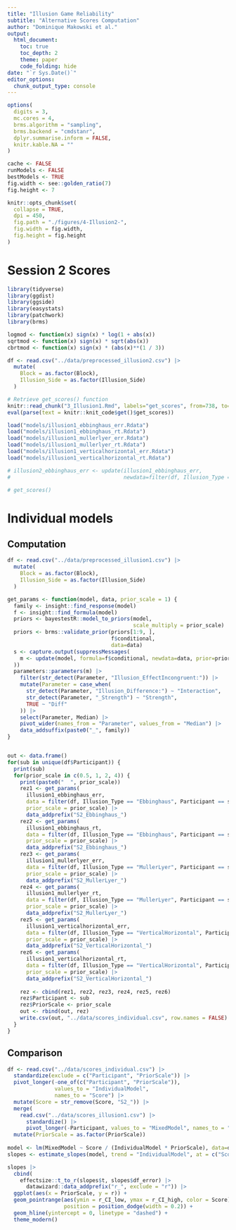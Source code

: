 ```yaml
---
title: "Illusion Game Reliability"
subtitle: "Alternative Scores Computation"
author: "Dominique Makowski et al."
output:
  html_document:
    toc: true
    toc_depth: 2
    theme: paper
    code_folding: hide
date: "`r Sys.Date()`"
editor_options: 
  chunk_output_type: console
---
```


```r
options(
  digits = 3,
  mc.cores = 4,
  brms.algorithm = "sampling",
  brms.backend = "cmdstanr",
  dplyr.summarise.inform = FALSE,
  knitr.kable.NA = ""
)

cache <- FALSE
runModels <- FALSE
bestModels <- TRUE
fig.width <- see::golden_ratio(7)
fig.height <- 7

knitr::opts_chunk$set(
  collapse = TRUE,
  dpi = 450,
  fig.path = "./figures/4-Illusion2-",
  fig.width = fig.width,
  fig.height = fig.height
)
```

# Session 2 Scores

```r
library(tidyverse)
library(ggdist)
library(ggside)
library(easystats)
library(patchwork)
library(brms)

logmod <- function(x) sign(x) * log(1 + abs(x))
sqrtmod <- function(x) sign(x) * sqrt(abs(x))
cbrtmod <- function(x) sign(x) * (abs(x)**(1 / 3))

df <- read.csv("../data/preprocessed_illusion2.csv") |>
  mutate(
    Block = as.factor(Block),
    Illusion_Side = as.factor(Illusion_Side)
  )
```

```r
# Retrieve get_scores() function
knitr::read_chunk("3_Illusion1.Rmd", labels="get_scores", from=738, to=779)
eval(parse(text = knitr::knit_code$get()$get_scores))

load("models/illusion1_ebbinghaus_err.Rdata")
load("models/illusion1_ebbinghaus_rt.Rdata")
load("models/illusion1_mullerlyer_err.Rdata")
load("models/illusion1_mullerlyer_rt.Rdata")
load("models/illusion1_verticalhorizontal_err.Rdata")
load("models/illusion1_verticalhorizontal_rt.Rdata")
```


```r
# illusion2_ebbinghaus_err <- update(illusion1_ebbinghaus_err, 
#                                    newdata=filter(df, Illusion_Type == "Ebbinghaus"))

# get_scores()
```



# Individual models

## Computation

```r
df <- read.csv("../data/preprocessed_illusion1.csv") |>
  mutate(
    Block = as.factor(Block),
    Illusion_Side = as.factor(Illusion_Side)
  )
```


```r
get_params <- function(model, data, prior_scale = 1) {
  family <- insight::find_response(model)
  f <- insight::find_formula(model)
  priors <- bayestestR::model_to_priors(model, 
                                        scale_multiply = prior_scale)
  priors <- brms::validate_prior(priors[1:9, ], 
                                 f$conditional, 
                                 data=data)
  s <- capture.output(suppressMessages(
    m <- update(model, formula=f$conditional, newdata=data, prior=priors, refresh=0, silent=0)
  ))
  parameters::parameters(m) |> 
    filter(str_detect(Parameter, "Illusion_EffectIncongruent:")) |> 
    mutate(Parameter = case_when(
      str_detect(Parameter, "Illusion_Difference:") ~ "Interaction",
      str_detect(Parameter, "_Strength") ~ "Strength",
      TRUE ~ "Diff"
    )) |> 
    select(Parameter, Median) |> 
    pivot_wider(names_from = "Parameter", values_from = "Median") |> 
    data_addsuffix(paste0("_", family))
}


out <- data.frame()
for(sub in unique(df$Participant)) {
  print(sub)
  for(prior_scale in c(0.5, 1, 2, 4)) {
    print(paste0("  ", prior_scale))
    rez1 <- get_params(
      illusion1_ebbinghaus_err,
      data = filter(df, Illusion_Type == "Ebbinghaus", Participant == sub),
      prior_scale = prior_scale) |> 
      data_addprefix("S2_Ebbinghaus_")
    rez2 <- get_params(
      illusion1_ebbinghaus_rt,
      data = filter(df, Illusion_Type == "Ebbinghaus", Participant == sub),
      prior_scale = prior_scale) |> 
      data_addprefix("S2_Ebbinghaus_")
    rez3 <- get_params(
      illusion1_mullerlyer_err,
      data = filter(df, Illusion_Type == "MullerLyer", Participant == sub),
      prior_scale = prior_scale) |> 
      data_addprefix("S2_MullerLyer_")
    rez4 <- get_params(
      illusion1_mullerlyer_rt,
      data = filter(df, Illusion_Type == "MullerLyer", Participant == sub),
      prior_scale = prior_scale) |> 
      data_addprefix("S2_MullerLyer_")
    rez5 <- get_params(
      illusion1_verticalhorizontal_err,
      data = filter(df, Illusion_Type == "VerticalHorizontal", Participant == sub),
      prior_scale = prior_scale) |> 
      data_addprefix("S2_VerticalHorizontal_")
    rez6 <- get_params(
      illusion1_verticalhorizontal_rt,
      data = filter(df, Illusion_Type == "VerticalHorizontal", Participant == sub),
      prior_scale = prior_scale) |> 
      data_addprefix("S2_VerticalHorizontal_")
    
    rez <- cbind(rez1, rez2, rez3, rez4, rez5, rez6)
    rez$Participant <- sub
    rez$PriorScale <- prior_scale
    out <- rbind(out, rez)
    write.csv(out, "../data/scores_individual.csv", row.names = FALSE)
  }
}
```

## Comparison

```r
df <- read.csv("../data/scores_individual.csv") |> 
  standardize(exclude = c("Participant", "PriorScale")) |> 
  pivot_longer(-one_of(c("Participant", "PriorScale")),
               values_to = "IndividualModel",
               names_to = "Score") |>
  mutate(Score = str_remove(Score, "S2_")) |> 
  merge(
    read.csv("../data/scores_illusion1.csv") |> 
      standardize() |> 
      pivot_longer(-Participant, values_to = "MixedModel", names_to = "Score")) |> 
  mutate(PriorScale = as.factor(PriorScale))
   
model <- lm(MixedModel ~ Score / (IndividualModel * PriorScale), data=df)
slopes <- estimate_slopes(model, trend = "IndividualModel", at = c("Score", "PriorScale"))

slopes |> 
  cbind(
    effectsize::t_to_r(slopes$t, slopes$df_error) |> 
      datawizard::data_addprefix("r_", exclude = "r")) |> 
  ggplot(aes(x = PriorScale, y = r)) +
  geom_pointrange(aes(ymin = r_CI_low, ymax = r_CI_high, color = Score), 
                  position = position_dodge(width = 0.2)) +
  geom_hline(yintercept = 0, linetype = "dashed") +
  theme_modern()
```
